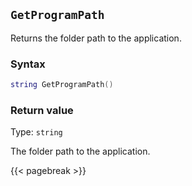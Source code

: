## `GetProgramPath`

Returns the folder path to the application.

### Syntax {-}

``` .lua
string GetProgramPath() 
```

### Return value {-}

Type: `string`

The folder path to the application.

{{< pagebreak >}}

